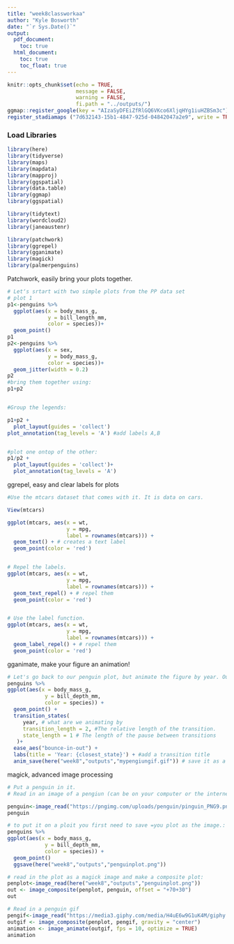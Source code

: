 ```yaml
---
title: "week8classworkaa"
author: "Kyle Bosworth"
date: "`r Sys.Date()`"
output:
  pdf_document:
    toc: true
  html_document:
    toc: true
    toc_float: true
---
```


```r
knitr::opts_chunk$set(echo = TRUE,
                      message = FALSE,
                      warning = FALSE,
                      fi.path = "../outputs/")
ggmap::register_google(key = "AIzaSyDFEiZfRlGQ6VKco6XljqHYg1iuHZBSm3c")
register_stadiamaps ("7d632143-15b1-4847-925d-04842047a2e9", write = TRUE)
```


### Load Libraries
```r
library(here)
library(tidyverse)
library(maps)
library(mapdata)
library(mapproj)
library(ggspatial)
library(data.table)
library(ggmap)
library(ggspatial)

library(tidytext)
library(wordcloud2)
library(janeaustenr)

library(patchwork)
library(ggrepel)
library(gganimate)
library(magick)
library(palmerpenguins)

```

Patchwork, easily bring your plots together.

```r
# Letʻs srtart with two simple plots from the PP data set
# plot 1
p1<-penguins %>%
  ggplot(aes(x = body_mass_g, 
             y = bill_length_mm, 
             color = species))+
  geom_point()
p1
p2<-penguins %>%
  ggplot(aes(x = sex, 
             y = body_mass_g, 
             color = species))+
  geom_jitter(width = 0.2)
p2
#bring them together using:
p1+p2


#Group the legends:

p1+p2 +
  plot_layout(guides = 'collect')
plot_annotation(tag_levels = 'A') #add labels A,B


#plot one ontop of the other: 
p1/p2 +
  plot_layout(guides = 'collect')+
  plot_annotation(tag_levels = 'A')
```
ggrepel, easy and clear labels for plots
```r
#Use the mtcars dataset that comes with it. It is data on cars.

View(mtcars)

ggplot(mtcars, aes(x = wt, 
                   y = mpg, 
                   label = rownames(mtcars))) +
  geom_text() + # creates a text label
  geom_point(color = 'red')


# Repel the labels.
ggplot(mtcars, aes(x = wt, 
                   y = mpg, 
                   label = rownames(mtcars))) +
  geom_text_repel() + # repel them
  geom_point(color = 'red')


# Use the label function.
ggplot(mtcars, aes(x = wt, 
                   y = mpg, 
                   label = rownames(mtcars))) +
  geom_label_repel() + # repel them
  geom_point(color = 'red')
```
gganimate, make your figure an animation!
```r
# Let's go back to our penguin plot, but animate the figure by year. Our static plot.
penguins %>%
ggplot(aes(x = body_mass_g, 
            y = bill_depth_mm, 
            color = species)) +
  geom_point() +
  transition_states(
     year, # what are we animating by
     transition_length = 2, #The relative length of the transition.
     state_length = 1 # The length of the pause between transitions
   )+
  ease_aes("bounce-in-out") +
  labs(title = 'Year: {closest_state}') + #add a transition title
  anim_save(here("week8","outputs","mypengiungif.gif")) # save it as a GIF
```
magick, advanced image processing
```r
# Put a penguin in it.
# Read in an image of a pengiun (can be on your computer or the internet).

penguin<-image_read("https://pngimg.com/uploads/penguin/pinguin_PNG9.png")
penguin

# to put it on a ploit you first need to save =you plot as the image.:
penguins %>%
ggplot(aes(x = body_mass_g, 
            y = bill_depth_mm, 
            color = species)) +
  geom_point()
  ggsave(here("week8","outputs","penguinplot.png"))

# read in the plot as a magick image and make a composite plot:  
penplot<-image_read(here("week8","outputs","penguinplot.png"))
out <- image_composite(penplot, penguin, offset = "+70+30")
out

# Read in a penguin gif
pengif<-image_read("https://media3.giphy.com/media/H4uE6w9G1uK4M/giphy.gif")
outgif <- image_composite(penplot, pengif, gravity = "center")
animation <- image_animate(outgif, fps = 10, optimize = TRUE)
animation

```

